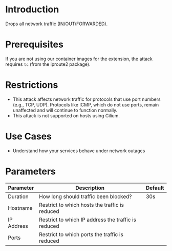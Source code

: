 # Introduction

Drops all network traffic (IN/OUT/FORWARDED).

# Prerequisites

If you are not using our container images for the extension, the attack requires `tc` (from the iproute2 package).

# Restrictions

- This attack affects network traffic for protocols that use port numbers (e.g., TCP, UDP). Protocols like ICMP, which do not use ports, remain unaffected and will continue to function normally.
- This attack is not supported on hosts using Cilium.

# Use Cases

* Understand how your services behave under network outages

# Parameters

| Parameter  | Description                                         | Default |
|------------|-----------------------------------------------------|---------|
| Duration   | How long should traffic been blocked?               | 30s     |
| Hostname   | Restrict to which hosts the traffic is reduced      |         |
| IP Address | Restrict to which IP address the traffic is reduced |         |
| Ports      | Restrict to which ports the traffic is reduced      |         |
